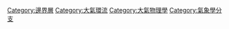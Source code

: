 [[Category:邊界層|Category:邊界層]]
[[Category:大氣環流|Category:大氣環流]]
[[Category:大氣物理學|Category:大氣物理學]]
[[Category:氣象學分支|Category:氣象學分支]]